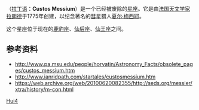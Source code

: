 {{fact|'''彗星猎人座'''|time=2011-08-06}}
（[[拉丁语|拉丁语]]：'''Custos Messium'''）是一个已经被废除的[[星座|星座]]。它是由[[法国|法国]][[天文学家|天文学家]][[拉朗德|拉朗德]]于1775年创建，以纪念著名的[[彗星|彗星]]猎人[[夏尔·梅西耶|夏尔·梅西耶]]。

这个星座位于现在的[[鹿豹座|鹿豹座]]、[[仙后座|仙后座]]、[[仙王座|仙王座]]之间。

== 参考资料 ==
* http://www.pa.msu.edu/people/horvatin/Astronomy_Facts/obsolete_pages/custos_messium.htm {{Wayback|url=http://www.pa.msu.edu/people/horvatin/Astronomy_Facts/obsolete_pages/custos_messium.htm |date=20100717031638 }}
* http://www.ianridpath.com/startales/custosmessium.htm {{Wayback|url=http://www.ianridpath.com/startales/custosmessium.htm |date=20101124211320 }}
* https://web.archive.org/web/20100620082355/http://seds.org/messier/xtra/history/m-con.html

[[Category:已废弃星座|Hui4]]